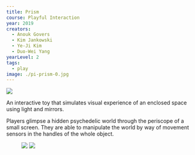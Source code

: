 ---
title: Prism
course: Playful Interaction
year: 2019
creators:
  - Anouk Govers
  - Kim Jankowski
  - Ye-Ji Kim
  - Duo-Wei Yang
yearLevel: 2
tags:
  - play
image: ./pi-prism-0.jpg
---

![](./pi-prism-4.jpg)

An interactive toy that simulates visual experience of an enclosed space using light and mirrors.

<MauVideo id="0_hk2imwek" />

Players glimpse a hidden psychedelic world through the periscope of a small screen. They are able to manipulate the world by way of movement sensors in the handles of the whole object.

<figure class="imageSet">

![](./pi-prism-3.jpg)
![](./pi-prism-1.jpg)

</figure>


